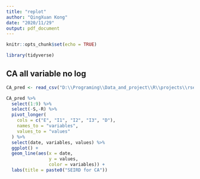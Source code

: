 ```yaml
---
title: "replot"
author: "QingXuan Kong"
date: "2020/11/29"
output: pdf_document
---
```


```r
knitr::opts_chunk$set(echo = TRUE)
```

```r
library(tidyverse)
```

## CA all variable no log
```r
CA_pred <- read_csv("D:\\Programing\\Data_and_project\\R\\projects\\rseir\\cached_output\\20201021\\radius_3_NoD_p_3_ph2d_lt100_CA\\CA\\SEIRD_data\\CA_CA_SEIRD_pred.csv")

CA_pred %>%
  select(1:9) %>%
  select(-S,-R) %>% 
  pivot_longer(
    cols = c("E", "I1", "I2", "I3", "D"),
    names_to = "variables",
    values_to = "values"
  ) %>%
  select(date, variables, values) %>%
  ggplot() +
  geom_line(aes(x = date,
                y = values,
                color = variables)) +
  labs(title = paste0("SEIRD for CA")) 
  
```

